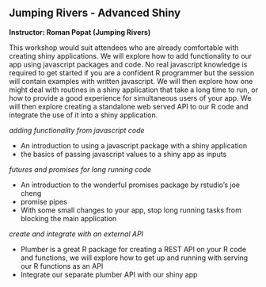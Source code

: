 ## Jumping Rivers - Advanced Shiny

**Instructor: Roman Popat (Jumping Rivers)**

This workshop would suit attendees who are already comfortable with creating shiny applications. We will explore how to add functionality to our app using javascript packages and code. No real javascript knowledge is required to get started if you are a confident R programmer but the session will contain examples with written javascript. We will then explore how one might deal with routines in a shiny application that take a long time to run, or how to provide a good experience for simultaneous users of your app. We will then explore creating a standalone web served API to our R code and integrate the use of it into a shiny application.

*adding functionality from javascript code*

* An introduction to using a javascript package with a shiny application
* the basics of passing javascript values to a shiny app as inputs


*futures and promises for long running code*

* An introduction to the wonderful promises package by rstudio's joe cheng
* promise pipes
* With some small changes to your app, stop long running tasks from blocking the main application

*create and integrate with an external API*

* Plumber is a great R package for creating a REST API on your R code and functions, we will explore how to get up and running with serving our R functions as an API
* Integrate our separate plumber API with our shiny app
